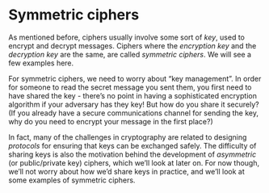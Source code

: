 # Symmetric ciphers

As mentioned before, ciphers usually involve some sort of *key*, used to encrypt and decrypt messages.   Ciphers where the *encryption key* and the *decryption key* are the same, are called *symmetric ciphers*.   We will see a few examples here.

For symmetric ciphers, we need to worry about "key management".  In order for someone to read the secret message you sent them, you first need to have shared the key - there's no point in having a sophisticated encryption algorithm if your adversary has they key!   But how do you share it securely?  (If you already have a secure communications channel for sending the key, why do you need to encrypt your message in the first place?)

In fact, many of the challenges in cryptography are related to designing *protocols* for ensuring that keys can be exchanged safely.  The difficulty of sharing keys is also the motivation behind the development of *asymmetric* (or public/private key) ciphers, which we'll look at later on.   For now though, we'll not worry about how we'd share keys in practice, and we'll look at some examples of symmetric ciphers.